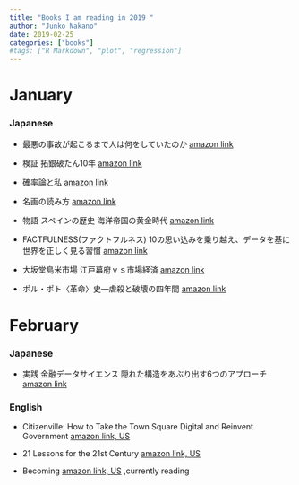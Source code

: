 ```yaml
---
title: "Books I am reading in 2019 "
author: "Junko Nakano"
date: 2019-02-25
categories: ["books"]
#tags: ["R Markdown", "plot", "regression"]
---
```



# January

### Japanese

- 最悪の事故が起こるまで人は何をしていたのか [amazon link](https://www.amazon.co.jp/dp/4794222939/ref=cm_sw_r_cp_api_i_zCikCbWR8KJ6Z)

- 検証 拓銀破たん10年 [amazon link](https://www.amazon.co.jp/dp/4894534606/ref=cm_sw_r_cp_api_i_2dJkCb8H0Z78D)

- 確率論と私 [amazon link](https://www.amazon.co.jp/dp/4006003900/ref=cm_sw_r_cp_api_i_VPklCbGA0EDW0)

- 名画の読み方 [amazon link](https://www.amazon.co.jp/dp/B07HY9GLZJ/ref=cm_sw_r_cp_awdb_c_UULpCb9GTAW3X)

- 物語 スペインの歴史 海洋帝国の黄金時代 [amazon link](https://www.amazon.co.jp/dp/B00LMB05E2/ref=cm_sw_r_cp_awdb_c_pTLpCbY67DNR3)

- FACTFULNESS(ファクトフルネス)  10の思い込みを乗り越え、データを基に世界を正しく見る習慣 [amazon link](https://amzn.to/2CryuVx)

- 大坂堂島米市場 江戸幕府ｖｓ市場経済 [amazon link](https://www.amazon.co.jp/dp/B07FCBNN33/ref=cm_sw_r_cp_awdb_c_tvEqCbY91WNYM)

- ポル・ポト〈革命〉史―虐殺と破壊の四年間 [amazon link](https://www.amazon.co.jp/dp/4062583054/ref=cm_sw_r_oth_api_i_BxEtCbMWC0NEJ)

# February 

### Japanese

- 実践 金融データサイエンス 隠れた構造をあぶり出す6つのアプローチ [amazon link](https://www.amazon.co.jp/dp/4532134811/ref=cm_sw_r_oth_api_i_t.VuCb4ST5QM3)

### English 

- Citizenville: How to Take the Town Square Digital and Reinvent Government [amazon link, US](https://www.amazon.com/Citizenville-Square-Digital-Reinvent-Government/dp/0143124471)

- 21 Lessons for the 21st Century [amazon link, US](https://www.amazon.com/Lessons-21st-Century-Yuval-Harari/dp/0525512179)

- Becoming [amazon link, US](https://www.amazon.com/Becoming-Michelle-Obama/dp/1524763136) ,currently reading
 
